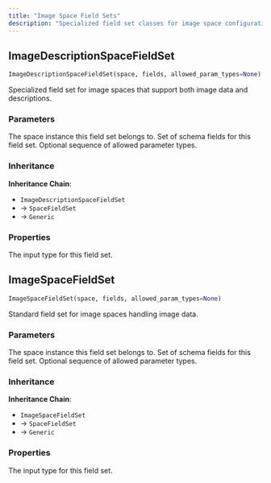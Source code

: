 ```yaml
---
title: "Image Space Field Sets"
description: "Specialized field set classes for image space configurations"
---
```


## ImageDescriptionSpaceFieldSet

```python
ImageDescriptionSpaceFieldSet(space, fields, allowed_param_types=None)
```

Specialized field set for image spaces that support both image data and descriptions.

### Parameters

<ParamField path="space" type="Space" required>
The space instance this field set belongs to.
</ParamField>

<ParamField path="fields" type="set[SchemaField]" required>
Set of schema fields for this field set.
</ParamField>

<ParamField path="allowed_param_types" type="Sequence[type] | None" default="None">
Optional sequence of allowed parameter types.
</ParamField>

### Inheritance

**Inheritance Chain**: 
- `ImageDescriptionSpaceFieldSet` 
- → `SpaceFieldSet`
- → `Generic`

### Properties

<ParamField path="input_type" type="type">
The input type for this field set.
</ParamField>

## ImageSpaceFieldSet

```python
ImageSpaceFieldSet(space, fields, allowed_param_types=None)
```

Standard field set for image spaces handling image data.

### Parameters

<ParamField path="space" type="Space" required>
The space instance this field set belongs to.
</ParamField>

<ParamField path="fields" type="set[SchemaField]" required>
Set of schema fields for this field set.
</ParamField>

<ParamField path="allowed_param_types" type="Sequence[type] | None" default="None">
Optional sequence of allowed parameter types.
</ParamField>

### Inheritance

**Inheritance Chain**: 
- `ImageSpaceFieldSet` 
- → `SpaceFieldSet`
- → `Generic`

### Properties

<ParamField path="input_type" type="type">
The input type for this field set.
</ParamField>